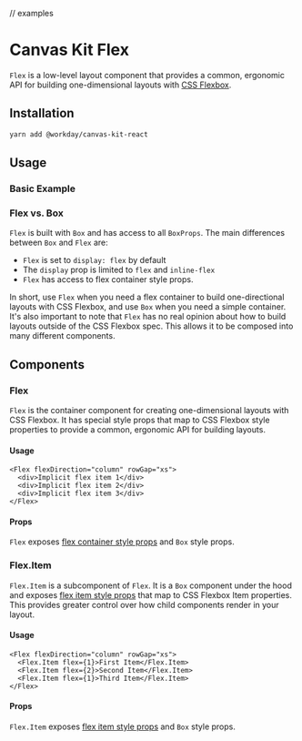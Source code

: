 
// examples

<Meta title="Components/Containers/Flex" component={Flex} />

# Canvas Kit Flex

`Flex` is a low-level layout component that provides a common, ergonomic API for building
one-dimensional layouts with
[CSS Flexbox](https://developer.mozilla.org/en-US/docs/Learn/CSS/CSS_layout/Flexbox).

## Installation

```sh
yarn add @workday/canvas-kit-react
```

## Usage

### Basic Example

<ExampleCodeBlock code={Basic} />

### Flex vs. Box

`Flex` is built with `Box` and has access to all `BoxProps`. The main differences between `Box` and
`Flex` are:

- `Flex` is set to `display: flex` by default
- The `display` prop is limited to `flex` and `inline-flex`
- `Flex` has access to flex container style props.

In short, use `Flex` when you need a flex container to build one-directional layouts with CSS
Flexbox, and use `Box` when you need a simple container. It's also important to note that `Flex` has
no real opinion about how to build layouts outside of the CSS Flexbox spec. This allows it to be
composed into many different components.

## Components

### Flex

`Flex` is the container component for creating one-dimensional layouts with CSS Flexbox. It has
special style props that map to CSS Flexbox style properties to provide a common, ergonomic API for
building layouts.

#### Usage

```tsx
<Flex flexDirection="column" rowGap="xs">
  <div>Implicit flex item 1</div>
  <div>Implicit flex item 2</div>
  <div>Implicit flex item 3</div>
</Flex>
```

#### Props

`Flex` exposes [flex container style props](/docs/features-style-props--flex-example) and `Box`
style props.

### Flex.Item

`Flex.Item` is a subcomponent of `Flex`. It is a `Box` component under the hood and exposes
[flex item style props](/docs/features-style-props--flex-item-example) that map to CSS Flexbox Item
properties. This provides greater control over how child components render in your layout.

#### Usage

```tsx
<Flex flexDirection="column" rowGap="xs">
  <Flex.Item flex={1}>First Item</Flex.Item>
  <Flex.Item flex={2}>Second Item</Flex.Item>
  <Flex.Item flex={1}>Third Item</Flex.Item>
</Flex>
```

#### Props

`Flex.Item` exposes [flex item style props](/docs/features-style-props--flex-item-example) and `Box`
style props.
